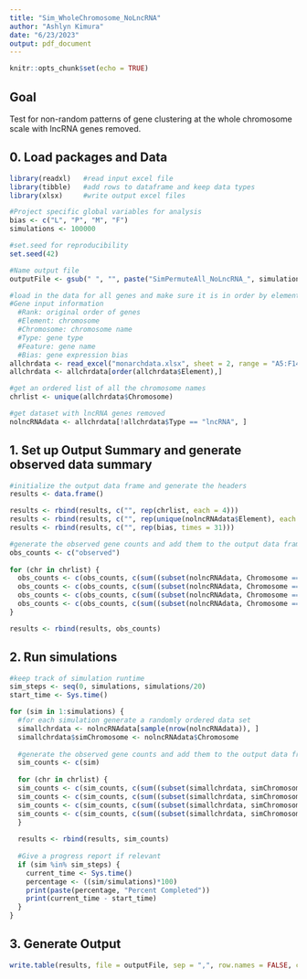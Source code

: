 ---
title: "Sim_WholeChromosome_NoLncRNA"
author: "Ashlyn Kimura"
date: "6/23/2023"
output: pdf_document
---

```{r setup, include=FALSE}
knitr::opts_chunk$set(echo = TRUE)
```

## Goal

Test for non-random patterns of gene clustering at the whole chromosome scale
with lncRNA genes removed.

## 0. Load packages and Data

```{r load_packages}
library(readxl)   #read input excel file
library(tibble)   #add rows to dataframe and keep data types
library(xlsx)     #write output excel files
```

```{r global_variables}
#Project specific global variables for analysis
bias <- c("L", "P", "M", "F")
simulations <- 100000

#set.seed for reproducibility
set.seed(42)

#Name output file
outputFile <- gsub(" ", "", paste("SimPermuteAll_NoLncRNA_", simulations, ".csv"))
```

```{r load_data}
#load in the data for all genes and make sure it is in order by element
#Gene input information 
  #Rank: original order of genes
  #Element: chromosome 
  #Chromosome: chromosome name
  #Type: gene type
  #Feature: gene name
  #Bias: gene expression bias 
allchrdata <- read_excel("monarchdata.xlsx", sheet = 2, range = "A5:F14690")
allchrdata <- allchrdata[order(allchrdata$Element),]

#get an ordered list of all the chromosome names
chrlist <- unique(allchrdata$Chromosome)
```

```{r get_nolncRNA}
#get dataset with lncRNA genes removed
nolncRNAdata <- allchrdata[!allchrdata$Type == "lncRNA", ]
```

## 1. Set up Output Summary and generate observed data summary

```{r output_headers}
#initialize the output data frame and generate the headers
results <- data.frame()

results <- rbind(results, c("", rep(chrlist, each = 4)))
results <- rbind(results, c("", rep(unique(nolncRNAdata$Element), each = 4)))
results <- rbind(results, c("", rep(bias, times = 31)))
```

```{r observed_counts}
#generate the observed gene counts and add them to the output data frame
obs_counts <- c("observed")
 
for (chr in chrlist) {
  obs_counts <- c(obs_counts, c(sum((subset(nolncRNAdata, Chromosome == chr))$Bias == "L")))
  obs_counts <- c(obs_counts, c(sum((subset(nolncRNAdata, Chromosome == chr))$Bias == "P")))
  obs_counts <- c(obs_counts, c(sum((subset(nolncRNAdata, Chromosome == chr))$Bias == "M")))
  obs_counts <- c(obs_counts, c(sum((subset(nolncRNAdata, Chromosome == chr))$Bias == "F")))
}

results <- rbind(results, obs_counts)
```

## 2. Run simulations

```{r simulations}
#keep track of simulation runtime
sim_steps <- seq(0, simulations, simulations/20)
start_time <- Sys.time()

for (sim in 1:simulations) {
  #for each simulation generate a randomly ordered data set
  simallchrdata <- nolncRNAdata[sample(nrow(nolncRNAdata)), ]
  simallchrdata$simChromosome <- nolncRNAdata$Chromosome
  
  #generate the observed gene counts and add them to the output data frame
  sim_counts <- c(sim)
  
  for (chr in chrlist) {
  sim_counts <- c(sim_counts, c(sum((subset(simallchrdata, simChromosome == chr))$Bias == "L")))
  sim_counts <- c(sim_counts, c(sum((subset(simallchrdata, simChromosome == chr))$Bias == "P")))
  sim_counts <- c(sim_counts, c(sum((subset(simallchrdata, simChromosome == chr))$Bias == "M")))
  sim_counts <- c(sim_counts, c(sum((subset(simallchrdata, simChromosome == chr))$Bias == "F")))
  }
  
  results <- rbind(results, sim_counts)
  
  #Give a progress report if relevant
  if (sim %in% sim_steps) {
    current_time <- Sys.time()
    percentage <- ((sim/simulations)*100)
    print(paste(percentage, "Percent Completed"))
    print(current_time - start_time)
  }
}
```

## 3. Generate Output

```{r output}
write.table(results, file = outputFile, sep = ",", row.names = FALSE, col.names = FALSE)
```